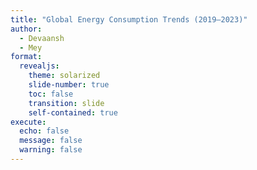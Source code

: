 ```yaml
---
title: "Global Energy Consumption Trends (2019–2023)"
author: 
  - Devaansh
  - Mey
format: 
  revealjs:
    theme: solarized
    slide-number: true
    toc: false
    transition: slide
    self-contained: true
execute: 
  echo: false
  message: false
  warning: false
---
```











